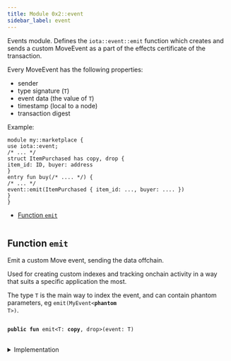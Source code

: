 ```yaml
---
title: Module 0x2::event
sidebar_label: event
---
```


<Link id="0x2_event"/>
Events module. Defines the <code>iota::event::emit</code> function which
creates and sends a custom MoveEvent as a part of the effects
certificate of the transaction.

Every MoveEvent has the following properties:
- sender
- type signature (<code>T</code>)
- event data (the value of <code>T</code>)
- timestamp (local to a node)
- transaction digest

Example:
```
module my::marketplace {
use iota::event;
/* ... */
struct ItemPurchased has copy, drop {
item_id: ID, buyer: address
}
entry fun buy(/* .... */) {
/* ... */
event::emit(ItemPurchased { item_id: ..., buyer: .... })
}
}
```


-  [Function `emit`](#0x2_event_emit)


<pre><code></code></pre>



<Link id="0x2_event_emit"></Link>

## Function `emit`

Emit a custom Move event, sending the data offchain.

Used for creating custom indexes and tracking onchain
activity in a way that suits a specific application the most.

The type <code>T</code> is the main way to index the event, and can contain
phantom parameters, eg <code><Link to="../iota-framework/event#0x2_event_emit">emit</Link>(MyEvent&lt;<b>phantom</b> T&gt;)</code>.


<pre>
<code>
<b>public</b> <b>fun</b> <Link to="../iota-framework/event#0x2_event_emit">emit</Link>&lt;T: <b>copy</b>, drop&gt;(<Link to="../iota-framework/event#0x2_event">event</Link>: T)
</code>
</pre>



<details>
<summary>Implementation</summary>


<pre>
<code>
<b>public</b> <b>native</b> <b>fun</b> <Link to="../iota-framework/event#0x2_event_emit">emit</Link>&lt;T: <b>copy</b> + drop&gt;(<Link to="../iota-framework/event#0x2_event">event</Link>: T);
</code>
</pre>



</details>
